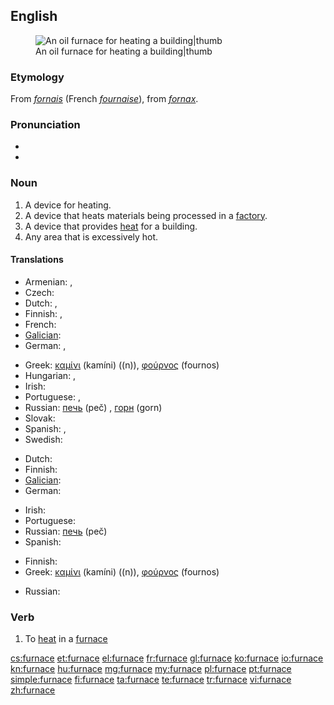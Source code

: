 ==English==
[[Image:Home_oil_furnace.jpg|An oil furnace for heating a building|thumb]]

===Etymology===
From {{etyl|fro}} ''[[fornais]]'' (French ''[[fournaise]]''), from {{etyl|la}} ''[[fornax]]''.

===Pronunciation===
* {{IPA|/ˈfɜːnɪs/}}
* {{audio|en-us-furnace.ogg|Audio (US)}}

===Noun===
{{en-noun}}

# A device for heating.
# A device that heats materials being processed in a [[factory]].
# A device that provides [[heat]] for a building.
# Any area that is excessively hot.

====Translations====
{{trans-see|device for heating: [[oven]]}}

{{trans-top|device for heating in a factory, melting metals, etc}}
* Armenian: {{t|hy|հնոց|tr=hnoc’}},  {{t-|hy|քուրա|tr=k’ura}}
* Czech: {{t-|cs|pec|f}}
* Dutch: {{t+|nl|oven|m}}, {{t+|nl|ketel|m}}
* Finnish: {{t-|fi|sulatusuuni}}, {{t+|fi|ahjo}}
* French: {{t+|fr|four|m}}
* [[Galician]]: {{t+|gl|forno|xs=Galician}} {{m}}
* German: {{t+|de|Ofen|m}}, {{t+|de|Hochofen|m}}
{{trans-mid}}
* Greek: [[καμίνι]] (kamíni) ((n)), [[φούρνος]] (fournos) {{m}}
* Hungarian: {{t|hu|kemence}}, {{t|hu|kohó}}
* Irish: {{t-|ga|foirnéis|f|xs=Irish}}
* Portuguese: {{t+|pt|forno|m}}, {{t|pt|fornalha|f}}
* Russian: [[печь]] (peč) {{f}}, [[горн]] (gorn) {{m}}
* Slovak: {{t|sk|vyhňa|f}}
* Spanish: {{t+|es|horno|m}}, {{t+|es|caldera|f}}
* Swedish: {{t|sv|masugn|c}}
{{trans-bottom}}

{{trans-top|device for heating a building}}
* Dutch: {{t+|nl|ketel|m}}
* Finnish: {{t+|fi|uuni}}
* [[Galician]]: {{t+|gl|calefacción|xs=Galician}} {{f}}
* German: {{t+|de|Ofen|m}}
{{trans-mid}}
* Irish: {{t-|ga|foirnéis|f|xs=Irish}}
* Portuguese: {{t|pt|fornalha|f}}
* Russian: [[печь]] (peč) {{f}}
* Spanish: {{t-|es|calefacción|f}}
{{trans-bottom}}

{{trans-top|hot area}}
* Finnish: {{t+|fi|uuni}}
* Greek: [[καμίνι]] (kamíni) ((n)), [[φούρνος]] (fournos) {{m}}
{{trans-mid}}
* Russian: {{t+|ru|топка|f|tr=tópka}}
{{trans-bottom}}

===Verb===
{{en-verb|furnac|ed}}

# To [[heat]] in a [[furnace#noun|furnace]]

[[cs:furnace]]
[[et:furnace]]
[[el:furnace]]
[[fr:furnace]]
[[gl:furnace]]
[[ko:furnace]]
[[io:furnace]]
[[kn:furnace]]
[[hu:furnace]]
[[mg:furnace]]
[[my:furnace]]
[[pl:furnace]]
[[pt:furnace]]
[[simple:furnace]]
[[fi:furnace]]
[[ta:furnace]]
[[te:furnace]]
[[tr:furnace]]
[[vi:furnace]]
[[zh:furnace]]